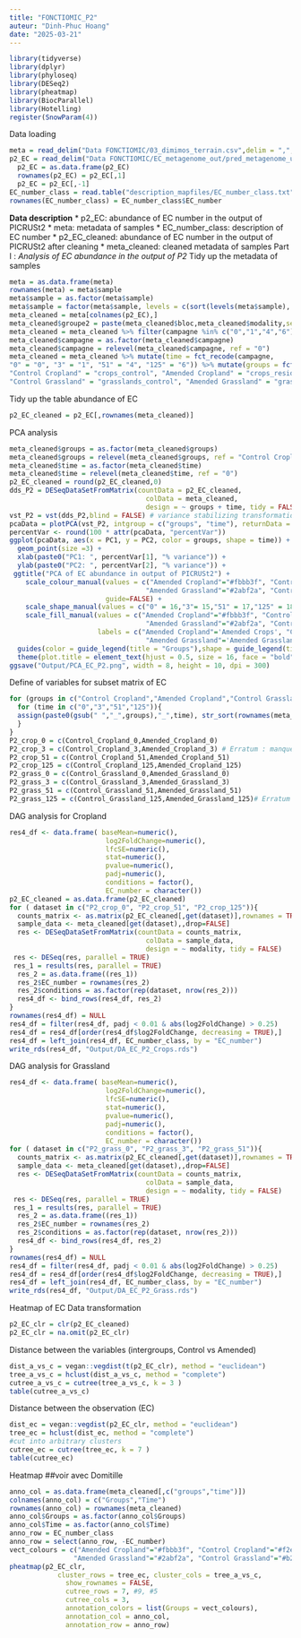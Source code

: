 ```yaml
---
title: "FONCTIOMIC_P2"
auteur: "Dinh-Phuc Hoang"
date: "2025-03-21"
---
```



```r
library(tidyverse)
library(dplyr)
library(phyloseq)
library(DESeq2)
library(pheatmap)
library(BiocParallel)
library(Hotelling)
register(SnowParam(4))
```
Data loading
```r
meta = read_delim("Data FONCTIOMIC/03_dimimos_terrain.csv",delim = ",",col_names = TRUE)
p2_EC = read_delim("Data FONCTIOMIC/EC_metagenome_out/pred_metagenome_unstrat.tsv.gz",delim = "\t",col_names = TRUE)
  p2_EC = as.data.frame(p2_EC)
  rownames(p2_EC) = p2_EC[,1]
  p2_EC = p2_EC[,-1]
EC_number_class = read.table("description_mapfiles/EC_number_class.txt", header = TRUE, sep = "\t")
rownames(EC_number_class) = EC_number_class$EC_number
```
**Data description**
* p2_EC: abundance of EC number in the output of PICRUSt2
* meta: metadata of samples
* EC_number_class: description of EC number
* p2_EC_cleaned: abundance of EC number in the output of PICRUSt2 after cleaning
* meta_cleaned: cleaned metadata of samples
Part I : _Analysis of EC abundance in the output of P2_
Tidy up the metadata of samples
```r
meta = as.data.frame(meta)
rownames(meta) = meta$sample
meta$sample = as.factor(meta$sample)
meta$sample = factor(meta$sample, levels = c(sort(levels(meta$sample), decreasing = F)))
meta_cleaned = meta[colnames(p2_EC),]
meta_cleaned$groupe2 = paste(meta_cleaned$bloc,meta_cleaned$modality,sep = "_")
meta_cleaned = meta_cleaned %>% filter(campagne %in% c("0","1","4","6"))
meta_cleaned$campagne = as.factor(meta_cleaned$campagne)
meta_cleaned$campagne = relevel(meta_cleaned$campagne, ref = "0")
meta_cleaned = meta_cleaned %>% mutate(time = fct_recode(campagne, 
"0" = "0", "3" = "1", "51" = "4", "125" = "6")) %>% mutate(groups = fct_recode(groupe2, 
"Control Cropland" = "crops_control", "Amended Cropland" = "crops_residues", 
"Control Grassland" = "grasslands_control", "Amended Grassland" = "grasslands_residues"))
```
Tidy up the table abundance of EC
```r
p2_EC_cleaned = p2_EC[,rownames(meta_cleaned)]
```
PCA analysis
```r
meta_cleaned$groups = as.factor(meta_cleaned$groups)
meta_cleaned$groups = relevel(meta_cleaned$groups, ref = "Control Cropland")
meta_cleaned$time = as.factor(meta_cleaned$time)
meta_cleaned$time = relevel(meta_cleaned$time, ref = "0")
p2_EC_cleaned = round(p2_EC_cleaned,0)
dds_P2 = DESeqDataSetFromMatrix(countData = p2_EC_cleaned,
                                  colData = meta_cleaned,
                                  design = ~ groups + time, tidy = FALSE)
vst_P2 = vst(dds_P2,blind = FALSE) # variance stabilizing transformation
pcaData = plotPCA(vst_P2, intgroup = c("groups", "time"), returnData = TRUE)
percentVar <- round(100 * attr(pcaData, "percentVar"))
ggplot(pcaData, aes(x = PC1, y = PC2, color = groups, shape = time)) +
  geom_point(size =3) +
  xlab(paste0("PC1: ", percentVar[1], "% variance")) +
  ylab(paste0("PC2: ", percentVar[2], "% variance")) +
 ggtitle("PCA of EC abundance in output of PICRUSt2") +
    scale_colour_manual(values = c("Amended Cropland"="#fbbb3f", "Control Cropland"="#f2e0bd",
                                  "Amended Grassland"="#2abf2a", "Control Grassland"="#b2d9b2"),
                        guide=FALSE) + 
    scale_shape_manual(values = c("0" = 16,"3"= 15,"51" = 17,"125" = 18)) +
    scale_fill_manual(values = c("Amended Cropland"="#fbbb3f", "Control Cropland"="#f2e0bd",
                                  "Amended Grassland"="#2abf2a", "Control Grassland"="#b2d9b2"),
                      labels = c("Amended Cropland"='Amended Crops', "Control Cropland"='Control Crops', 
                                  "Amended Grassland"='Amended Grassland', "Control Grassland"='Control Grassland'))+
  guides(color = guide_legend(title = "Groups"),shape = guide_legend(title = "Time")) +  
  theme(plot.title = element_text(hjust = 0.5, size = 16, face = "bold"))
ggsave("Output/PCA_EC_P2.png", width = 8, height = 10, dpi = 300)
```
Define of variables for subset matrix of EC
```r
for (groups in c("Control Cropland","Amended Cropland","Control Grassland","Amended Grassland")){
  for (time in c("0","3","51","125")){
  assign(paste0(gsub(" ","_",groups),"_",time), str_sort(rownames(meta_cleaned[meta_cleaned$groups == groups & meta_cleaned$time == time,])))
  }
}
P2_crop_0 = c(Control_Cropland_0,Amended_Cropland_0)
P2_crop_3 = c(Control_Cropland_3,Amended_Cropland_3) # Erratum : manque de la variable Amended_Cropland_3 : C6-R-T1
P2_crop_51 = c(Control_Cropland_51,Amended_Cropland_51)
P2_crop_125 = c(Control_Cropland_125,Amended_Cropland_125)
P2_grass_0 = c(Control_Grassland_0,Amended_Grassland_0)
P2_grass_3 = c(Control_Grassland_3,Amended_Grassland_3)
P2_grass_51 = c(Control_Grassland_51,Amended_Grassland_51)
P2_grass_125 = c(Control_Grassland_125,Amended_Grassland_125)# Erratum : manque de la variable Control_Grassland_125 : P1-C-T6 et P5-C-T6
```
DAG analysis for Cropland
```r
res4_df <- data.frame( baseMean=numeric(), 
                        log2FoldChange=numeric(), 
                        lfcSE=numeric(), 
                        stat=numeric(), 
                        pvalue=numeric(), 
                        padj=numeric(),
                        conditions = factor(),
                        EC_number = character())
p2_EC_cleaned = as.data.frame(p2_EC_cleaned)
for ( dataset in c("P2_crop_0", "P2_crop_51", "P2_crop_125")){              # Erratum : manque de la variable P2_crop_3
  counts_matrix <- as.matrix(p2_EC_cleaned[,get(dataset)],rownames = TRUE)
  sample_data <- meta_cleaned[get(dataset),,drop=FALSE]
  res <- DESeqDataSetFromMatrix(countData = counts_matrix,
                                  colData = sample_data,
                                  design = ~ modality, tidy = FALSE)
 res <- DESeq(res, parallel = TRUE)
 res_1 = results(res, parallel = TRUE)
  res_2 = as.data.frame((res_1))
  res_2$EC_number = rownames(res_2)
  res_2$conditions = as.factor(rep(dataset, nrow(res_2)))
  res4_df <- bind_rows(res4_df, res_2)
}
rownames(res4_df) = NULL
res4_df = filter(res4_df, padj < 0.01 & abs(log2FoldChange) > 0.25)
res4_df = res4_df[order(res4_df$log2FoldChange, decreasing = TRUE),]
res4_df = left_join(res4_df, EC_number_class, by = "EC_number")
write_rds(res4_df, "Output/DA_EC_P2_Crops.rds")
```
DAG analysis for Grassland
```r
res4_df <- data.frame( baseMean=numeric(), 
                        log2FoldChange=numeric(), 
                        lfcSE=numeric(), 
                        stat=numeric(), 
                        pvalue=numeric(), 
                        padj=numeric(),
                        conditions = factor(),
                        EC_number = character())
for ( dataset in c("P2_grass_0", "P2_grass_3", "P2_grass_51")){             # Erratum : manque de la variable P2_grass_125
  counts_matrix <- as.matrix(p2_EC_cleaned[,get(dataset)],rownames = TRUE)
  sample_data <- meta_cleaned[get(dataset),,drop=FALSE]
  res <- DESeqDataSetFromMatrix(countData = counts_matrix,
                                  colData = sample_data,
                                  design = ~ modality, tidy = FALSE)
 res <- DESeq(res, parallel = TRUE)
 res_1 = results(res, parallel = TRUE)
  res_2 = as.data.frame((res_1))
  res_2$EC_number = rownames(res_2)
  res_2$conditions = as.factor(rep(dataset, nrow(res_2)))
  res4_df <- bind_rows(res4_df, res_2)
}
rownames(res4_df) = NULL
res4_df = filter(res4_df, padj < 0.01 & abs(log2FoldChange) > 0.25)
res4_df = res4_df[order(res4_df$log2FoldChange, decreasing = TRUE),]
res4_df = left_join(res4_df, EC_number_class, by = "EC_number")
write_rds(res4_df, "Output/DA_EC_P2_Grass.rds")
```
Heatmap of EC
Data transformation
```r
p2_EC_clr = clr(p2_EC_cleaned)
p2_EC_clr = na.omit(p2_EC_clr)
```
Distance between the variables (intergroups, Control vs Amended)
```r
dist_a_vs_c = vegan::vegdist(t(p2_EC_clr), method = "euclidean")
tree_a_vs_c = hclust(dist_a_vs_c, method = "complete")
cutree_a_vs_c = cutree(tree_a_vs_c, k = 3 )
table(cutree_a_vs_c)
```
Distance between the observation (EC)
```r
dist_ec = vegan::vegdist(p2_EC_clr, method = "euclidean")
tree_ec = hclust(dist_ec, method = "complete")
#cut into arbitrary clusters
cutree_ec = cutree(tree_ec, k = 7 )
table(cutree_ec)
```
Heatmap ##voir avec Domitille
```r
anno_col = as.data.frame(meta_cleaned[,c("groups","time")])
colnames(anno_col) = c("Groups","Time")
rownames(anno_col) = rownames(meta_cleaned)
anno_col$Groups = as.factor(anno_col$Groups)
anno_col$Time = as.factor(anno_col$Time)
anno_row = EC_number_class
anno_row = select(anno_row, -EC_number)
vect_colours = c("Amended Cropland"="#fbbb3f", "Control Cropland"="#f2e0bd", 
                "Amended Grassland"="#2abf2a", "Control Grassland"="#b2d9b2")
pheatmap(p2_EC_clr,
            cluster_rows = tree_ec, cluster_cols = tree_a_vs_c,
              show_rownames = FALSE, 
              cutree_rows = 7, #9, #5
              cutree_cols = 3,
              annotation_colors = list(Groups = vect_colours),
              annotation_col = anno_col, 
              annotation_row = anno_row)
```

